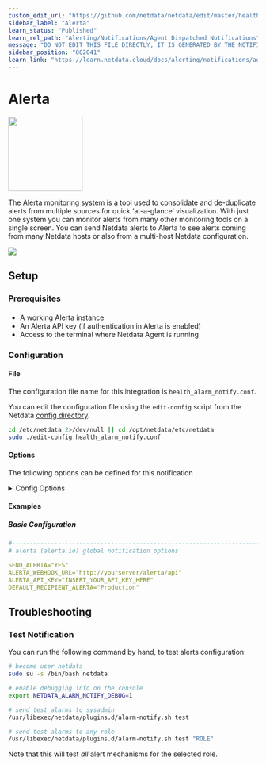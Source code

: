 ```yaml
---
custom_edit_url: "https://github.com/netdata/netdata/edit/master/health/notifications/alerta/metadata.yaml"
sidebar_label: "Alerta"
learn_status: "Published"
learn_rel_path: "Alerting/Notifications/Agent Dispatched Notifications"
message: "DO NOT EDIT THIS FILE DIRECTLY, IT IS GENERATED BY THE NOTIFICATION'S metadata.yaml FILE"
sidebar_position: "802041"
learn_link: "https://learn.netdata.cloud/docs/alerting/notifications/agent-dispatched-notifications/alerta"
---
```



# Alerta


<img src="https://netdata.cloud/img/alerta.png" width="150"/>


The [Alerta](https://alerta.io/) monitoring system is a tool used to consolidate and de-duplicate alerts from multiple sources for quick ‘at-a-glance’ visualization. With just one system you can monitor alerts from many other monitoring tools on a single screen.
You can send Netdata alerts to Alerta to see alerts coming from many Netdata hosts or also from a multi-host Netdata configuration.



<img src="https://img.shields.io/badge/maintained%20by-Netdata-%2300ab44" />

## Setup

### Prerequisites

#### 

- A working Alerta instance
- An Alerta API key (if authentication in Alerta is enabled)
- Access to the terminal where Netdata Agent is running



### Configuration

#### File

The configuration file name for this integration is `health_alarm_notify.conf`.


You can edit the configuration file using the `edit-config` script from the
Netdata [config directory](/docs/configuring/configuration#the-netdata-config-directory).

```bash
cd /etc/netdata 2>/dev/null || cd /opt/netdata/etc/netdata
sudo ./edit-config health_alarm_notify.conf
```
#### Options

The following options can be defined for this notification

<details><summary>Config Options</summary>

| Name | Description | Default | Required |
|:----|:-----------|:-------|:--------:|
| SEND_ALERTA | Set `SEND_ALERTA` to YES |  | True |
| ALERTA_WEBHOOK_URL | set `ALERTA_WEBHOOK_URL` to the API url you defined when you installed the Alerta server. |  | True |
| ALERTA_API_KEY | Set `ALERTA_API_KEY` to your API key. |  | True |
| DEFAULT_RECIPIENT_ALERTA | Set `DEFAULT_RECIPIENT_ALERTA` to the default recipient environment you want the alert notifications to be sent to. All roles will default to this variable if left unconfigured. |  | True |
| DEFAULT_RECIPIENT_CUSTOM | Set different recipient environments per role, by editing `DEFAULT_RECIPIENT_CUSTOM` with the environment name of your choice |  | False |

##### ALERTA_API_KEY

You will need an API key to send messages from any source, if Alerta is configured to use authentication (recommended). To create a new API key:
1. Go to Configuration > API Keys.
2. Create a new API key called "netdata" with `write:alerts` permission.


##### DEFAULT_RECIPIENT_CUSTOM

The `DEFAULT_RECIPIENT_CUSTOM` can be edited in the following entries at the bottom of the same file:

```conf
role_recipients_alerta[sysadmin]="Systems"
role_recipients_alerta[domainadmin]="Domains"
role_recipients_alerta[dba]="Databases Systems"
role_recipients_alerta[webmaster]="Marketing Development"
role_recipients_alerta[proxyadmin]="Proxy"
role_recipients_alerta[sitemgr]="Sites"
```

The values you provide should be defined as environments in `/etc/alertad.conf` with `ALLOWED_ENVIRONMENTS` option.


</details>

#### Examples

##### Basic Configuration



```yaml
#------------------------------------------------------------------------------
# alerta (alerta.io) global notification options

SEND_ALERTA="YES"
ALERTA_WEBHOOK_URL="http://yourserver/alerta/api"
ALERTA_API_KEY="INSERT_YOUR_API_KEY_HERE"
DEFAULT_RECIPIENT_ALERTA="Production"

```


## Troubleshooting

### Test Notification

You can run the following command by hand, to test alerts configuration:

```bash
# become user netdata
sudo su -s /bin/bash netdata

# enable debugging info on the console
export NETDATA_ALARM_NOTIFY_DEBUG=1

# send test alarms to sysadmin
/usr/libexec/netdata/plugins.d/alarm-notify.sh test

# send test alarms to any role
/usr/libexec/netdata/plugins.d/alarm-notify.sh test "ROLE"
```

Note that this will test _all_ alert mechanisms for the selected role.


